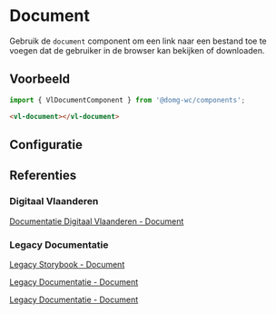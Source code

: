 
# Document

<VluxMetaData id="components-document" />

Gebruik de `document` component om een link naar een bestand toe te voegen dat de gebruiker in de browser kan bekijken
of downloaden.


## Voorbeeld

```js
import { VlDocumentComponent } from '@domg-wc/components';
```

```html
<vl-document></vl-document>
```

<Canvas of={VlDocumentStories.DocumentDefault} />


## Configuratie

<ArgTypes of={VlDocumentStories.DocumentDefault} />


## Referenties

### Digitaal Vlaanderen

[Documentatie Digitaal Vlaanderen - Document](https://overheid.vlaanderen.be/webuniversum/v3/documentation/components/vl-ui-document)

### Legacy Documentatie

[Legacy Storybook - Document](https://webcomponenten.omgeving.vlaanderen.be/storybook/?path=/docs/custom-elements-vl-document--default)

[Legacy Documentatie - Document](https://webcomponenten.omgeving.vlaanderen.be/doc/VlDocument.html)

[Legacy Documentatie - Document](https://webcomponenten.omgeving.vlaanderen.be/demo/vl-document.html)
